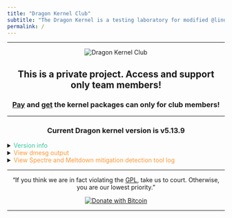 ```yaml
---
title: "Dragon Kernel Club"
subtitle: "The Dragon Kernel is a testing laboratory for modified @linux-next kernel"
permalink: /
---
```


---

<picture>
 <center>
    <source srcset="images/dragon.jpg" type="image/jpg">
    <img src="images/dragon.jpg" alt="Dragon Kernel Club">
 </center>
</picture>


<center>

## This is a private project. Access and support only team members!

### [Pay](https://www.gnu.org/licenses/old-licenses/gpl-2.0-faq.html#DoesTheGPLAllowMoney) and [get](https://www.gnu.org/licenses/old-licenses/gpl-2.0-faq.html#InternalDistribution) the kernel packages can only for club members!


---

</center>


<center>
### Current Dragon kernel version is v5.13.9
</center>


<details>
  <summary>
    <font style="color:#37C79C;">Version info</font>
  </summary>
<p>


 **Dragon Kernel semantic versioning and give your version numbers meaning:**

```
major.minor[.maintenance-build]  (Example: 5.13.9-dragon)

major.minor is linux-next kernel version,  maintenance build is Dragon kernel version.
```

</p>
</details>


<details>
  <summary>
    <font style="color:#FF9633;">View dmesg output</font>
  </summary>
<p>

- [<font style="color:#1D32FC;">Dell Precision M6600 (Sandy Bridge)</font>](dmesg.html)


</p>
</details>


<details>
  <summary>
    <font style="color:#FF9633;">View Spectre and Meltdown mitigation detection tool log</font>
  </summary>
<p>

- [<font style="color:#1D32FC;">Linux 5.13.9-dragon-sandybridge</font>](checker.html)

</p>
</details>


---

<center>
“If you think we are in fact violating the [GPL](https://www.gnu.org/licenses/old-licenses/gpl-2.0-faq.html), take us to court. Otherwise, you are our lowest priority."

[![Donate with Bitcoin](https://en.cryptobadges.io/badge/micro/1KvWrbLhuzk8DSb2Yq2948bMj3uQvVTQCW)](https://en.cryptobadges.io/donate/1KvWrbLhuzk8DSb2Yq2948bMj3uQvVTQCW)
</center>


---
